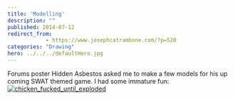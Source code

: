 ```yaml
---
title: 'Modelling'
description: ""
published: 2014-07-12
redirect_from: 
            - https://www.josephcatrambone.com/?p=520
categories: "Drawing"
hero: ../../../defaultHero.jpg
---
```

Forums poster Hidden Asbestos asked me to make a few models for his up coming SWAT themed game. I had some immature fun:[![chicken_fucked_until_exploded](http://www.josephcatrambone.com/wp-content/uploads/2014/07/chicken_fucked_until_exploded.gif)](./img/wp-content-uploads-2014-07-chicken_fucked_until_exploded.gif)
